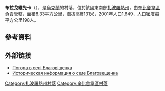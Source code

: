 {{coord|47|16|28|N|36|46|24|E|scale:100000|display=title}}

'''布拉戈維先卡'''（{{lang-uk|Благовіщенка}}），是[[烏克蘭|烏克蘭]]的村落，位於該國東南部[[扎波羅熱州|扎波羅熱州]]，由[[奎比舍韋區|奎比舍韋區]]負責管轄，面積8.33平方公里，海拔高度131米，2001年人口1,649，人口密度每平方公里198人。

==參考資料==
{{reflist}}

==外部链接==
* [http://weather.in.ua/ua/zaporozhskaja/1448 Погода в селі Благовіщенка] {{Wayback|url=http://weather.in.ua/ua/zaporozhskaja/1448 |date=20111220042434 }}
* [http://www.surnameindex.info/info/ekaterinoslav/alexandrovsk/blagoveschenka/index.html Историческая информация о селе Благовещенка] {{Wayback|url=http://www.surnameindex.info/info/ekaterinoslav/alexandrovsk/blagoveschenka/index.html |date=20210303001346 }} {{ref-ru}}

[[Category:扎波羅熱州村落|Category:扎波羅熱州村落]]
[[Category:奎比舍韋區村落|Category:奎比舍韋區村落]]


{{Zaporizhia-geo-stub}}